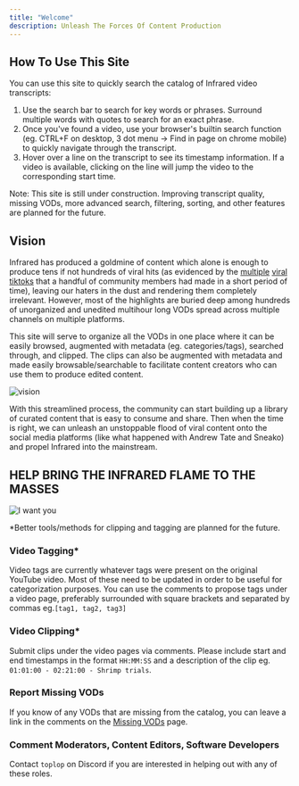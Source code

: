 ```yaml
---
title: "Welcome"
description: Unleash The Forces Of Content Production
---
```


## How To Use This Site
You can use this site to quickly search the catalog of Infrared video transcripts:
1. Use the search bar to search for key words or phrases. Surround multiple words with quotes to search for an exact phrase.
2. Once you've found a video, use your browser's builtin search function (eg. CTRL+F on desktop, 3 dot menu -> Find in page on chrome mobile) to quickly navigate through the transcript.
3. Hover over a line on the transcript to see its timestamp information. If a video is available, clicking on the line will jump the video to the corresponding start time.

Note: This site is still under construction. Improving transcript quality, missing VODs, more advanced search, filtering, sorting, and other features are planned for the future.

## Vision

Infrared has produced a goldmine of content which alone is enough to produce tens if not hundreds of viral hits (as evidenced by the [multiple](https://www.tiktok.com/@infra.clips/video/7130252721579511045) [viral](https://www.tiktok.com/@infrahazclips/video/7136848681961131269) [tiktoks](https://www.tiktok.com/@infraredclips36/video/7131009551742160133) that a handful of community members had made in a short period of time), leaving our haters in the dust and rendering them completely irrelevant.
However, most of the highlights are buried deep among hundreds of unorganized and unedited multihour long VODs spread across multiple channels on multiple platforms.

This site will serve to organize all the VODs in one place where it can be easily browsed, augmented with metadata (eg. categories/tags), searched through, and clipped.
The clips can also be augmented with metadata and made easily browsable/searchable to facilitate content creators who can use them to produce edited content.

![vision](/images/vision.jpg)

With this streamlined process, the community can start building up a library of curated content that is easy to consume and share.
Then when the time is right, we can unleash an unstoppable flood of viral content onto the social media platforms (like what happened with Andrew Tate and Sneako) and propel Infrared into the mainstream.

## HELP BRING THE INFRARED FLAME TO THE MASSES

![I want you](/images/help.jpg)

*Better tools/methods for clipping and tagging are planned for the future.

### Video Tagging*
Video tags are currently whatever tags were present on the original YouTube video.
Most of these need to be updated in order to be useful for categorization purposes.
You can use the comments to propose tags under a video page, preferably surrounded with square brackets and separated by commas eg.`[tag1, tag2, tag3]`

### Video Clipping*
Submit clips under the video pages via comments. Please include start and end timestamps in the format `HH:MM:SS` and a description of the clip eg. `01:01:00 - 02:21:00 - Shrimp trials`.

### Report Missing VODs
If you know of any VODs that are missing from the catalog, you can leave a link in the comments on the [Missing VODs](/en/missing-vods) page.

### Comment Moderators, Content Editors, Software Developers
Contact `toplop` on Discord if you are interested in helping out with any of these roles.
